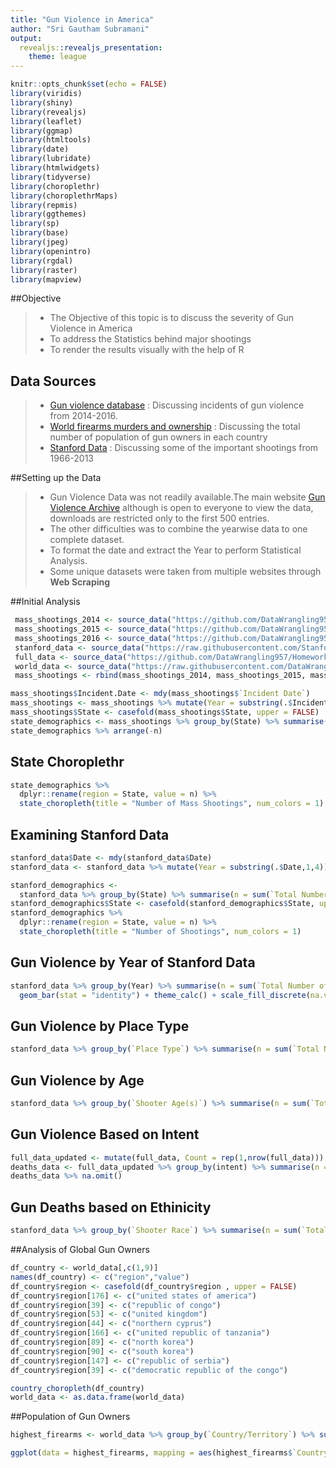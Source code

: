 ```yaml
---
title: "Gun Violence in America"
author: "Sri Gautham Subramani"
output: 
  revealjs::revealjs_presentation:
    theme: league
---
```


```r
knitr::opts_chunk$set(echo = FALSE)
library(viridis)
library(shiny)
library(revealjs)
library(leaflet)
library(ggmap)
library(htmltools)
library(date)
library(lubridate)
library(htmlwidgets)
library(tidyverse)
library(choroplethr)
library(choroplethrMaps)
library(repmis)
library(ggthemes)
library(sp)
library(base)
library(jpeg)
library(openintro)
library(rgdal)
library(raster)
library(mapview)
```

##Objective

>- The Objective of this topic is to discuss the severity of Gun Violence in America
>- To address the Statistics behind major shootings
>- To render the results visually with the help of R

## Data Sources

>- [Gun violence database](https://www.kaggle.com/gunviolencearchive/gun-violence-database/data) : Discussing incidents of gun violence from 2014-2016.
>- [World firearms murders and ownership](https://docs.google.com/spreadsheets/d/1chqUZHuY6cXYrRYkuE0uwXisGaYvr7durZHJhpLGycs/edit#gid=0) : Discussing the total number of population of gun owners in each country
>- [Stanford Data](https://raw.githubusercontent.com/StanfordGeospatialCenter/MSA/master/Data/Stanford_MSA_Database.csv?raw=True) : Discussing some of the important shootings from 1966-2013

##Setting up the Data

>- Gun Violence Data was not readily available.The main website [Gun Violence Archive](http://www.gunviolencearchive.org/) although is open to everyone to view the data, downloads are restricted only to the first 500 entries.
>- The other difficulties was to combine the yearwise data to one complete dataset.
>- To format the date and extract the Year to perform Statistical Analysis.
>- Some unique datasets were taken from multiple websites through **Web Scraping**

##Initial Analysis



```r
 mass_shootings_2014 <- source_data("https://github.com/DataWrangling957/HomeworkData/blob/master/Final%20Project/mass_shootings_2014.csv?raw=True")
 mass_shootings_2015 <- source_data("https://github.com/DataWrangling957/HomeworkData/blob/master/Final%20Project/mass_shootings_2015.csv?raw=True")
 mass_shootings_2016 <- source_data("https://github.com/DataWrangling957/HomeworkData/blob/master/Final%20Project/mass_shootings_2016.csv?raw=True")
 stanford_data <- source_data("https://raw.githubusercontent.com/StanfordGeospatialCenter/MSA/master/Data/Stanford_MSA_Database.csv?raw=True")
 full_data <- source_data("https://github.com/DataWrangling957/HomeworkData/blob/master/Final%20Project/full_data.csv?raw=True")
 world_data <- source_data("https://raw.githubusercontent.com/DataWrangling957/HomeworkData/master/Final%20Project/World%20firearms%20murders%20and%20ownership%20-%20Sheet%201.csv?raw=True")
 mass_shootings <- rbind(mass_shootings_2014, mass_shootings_2015, mass_shootings_2016)
```

```r
mass_shootings$Incident.Date <- mdy(mass_shootings$`Incident Date`)
mass_shootings <- mass_shootings %>% mutate(Year = substring(.$Incident.Date,1,4))
mass_shootings$State <- casefold(mass_shootings$State, upper = FALSE)
state_demographics <- mass_shootings %>% group_by(State) %>% summarise(n = sum(`# Killed`)) %>% ungroup()
state_demographics %>% arrange(-n)
```

## State Choroplethr

```r
state_demographics %>% 
  dplyr::rename(region = State, value = n) %>%
  state_choropleth(title = "Number of Mass Shootings", num_colors = 1)
```

## Examining Stanford Data

```r
stanford_data$Date <- mdy(stanford_data$Date)
stanford_data <- stanford_data %>% mutate(Year = substring(.$Date,1,4))

stanford_demographics <- 
  stanford_data %>% group_by(State) %>% summarise(n = sum(`Total Number of Victims`)) %>% ungroup() %>% arrange(-n)
stanford_demographics$State <- casefold(stanford_demographics$State, upper = FALSE)
stanford_demographics %>% 
  dplyr::rename(region = State, value = n) %>%
  state_choropleth(title = "Number of Shootings", num_colors = 1)
```

## Gun Violence by Year of Stanford Data

```r
stanford_data %>% group_by(Year) %>% summarise(n = sum(`Total Number of Victims`)) %>% ungroup() %>% ggplot(mapping = aes(Year,n,color = Year,fill = Year)) + 
  geom_bar(stat = "identity") + theme_calc() + scale_fill_discrete(na.value = "some colour other than grey")
```

## Gun Violence by Place Type

```r
stanford_data %>% group_by(`Place Type`) %>% summarise(n = sum(`Total Number of Victims`)) %>% ungroup() %>% arrange(-n)
```

## Gun Violence by Age

```r
stanford_data %>% group_by(`Shooter Age(s)`) %>% summarise(n = sum(`Total Number of Victims`)) %>% ungroup() %>% arrange(-n)
```

## Gun Violence Based on Intent

```r
full_data_updated <- mutate(full_data, Count = rep(1,nrow(full_data)))
deaths_data <- full_data_updated %>% group_by(intent) %>% summarise(n = sum(Count)) %>%  ungroup() %>% arrange(-n)
deaths_data %>% na.omit()
```

## Gun Deaths based on Ethinicity

```r
stanford_data %>% group_by(`Shooter Race`) %>% summarise(n = sum(`Total Number of Victims`)) %>% ungroup() %>% arrange(-n)
```

##Analysis of Global Gun Owners
```r
df_country <- world_data[,c(1,9)]
names(df_country) <- c("region","value")
df_country$region <- casefold(df_country$region , upper = FALSE)
df_country$region[176] <- c("united states of america")
df_country$region[39] <- c("republic of congo")
df_country$region[53] <- c("united kingdom")
df_country$region[44] <- c("northern cyprus")
df_country$region[166] <- c("united republic of tanzania")
df_country$region[89] <- c("north korea")
df_country$region[90] <- c("south korea")
df_country$region[147] <- c("republic of serbia")
df_country$region[39] <- c("democratic republic of the congo")
```

```r
country_choropleth(df_country)
world_data <- as.data.frame(world_data)
```

##Population of Gun Owners
```r
highest_firearms <- world_data %>% group_by(`Country/Territory`) %>% summarise(Total = sum(`Average total all civilian firearms`)) %>% ungroup() %>% arrange(-Total) %>% head(n=10)

ggplot(data = highest_firearms, mapping = aes(highest_firearms$`Country/Territory`, Total, colour = highest_firearms$`Country/Territory`, size = highest_firearms$Total)) + geom_point()
```